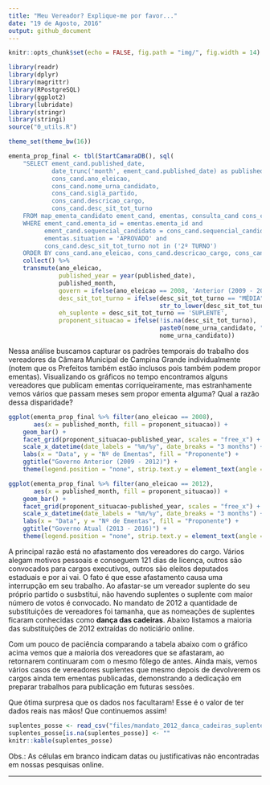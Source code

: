 ```yaml
---
title: "Meu Vereador? Explique-me por favor..."
date: "19 de Agosto, 2016"
output: github_document
---
```


```r
knitr::opts_chunk$set(echo = FALSE, fig.path = "img/", fig.width = 14)

library(readr)
library(dplyr)
library(magrittr)
library(RPostgreSQL)
library(ggplot2)
library(lubridate)
library(stringr)
library(stringi)
source("0_utils.R")

theme_set(theme_bw(16))

ementa_prop_final <- tbl(StartCamaraDB(), sql(
    "SELECT ement_cand.published_date,
            date_trunc('month', ement_cand.published_date) as published_month,
            cons_cand.ano_eleicao,
            cons_cand.nome_urna_candidato,
            cons_cand.sigla_partido,
            cons_cand.descricao_cargo,
            cons_cand.desc_sit_tot_turno
    FROM map_ementa_candidato ement_cand, ementas, consulta_cand cons_cand
    WHERE ement_cand.ementa_id = ementas.ementa_id and 
          ement_cand.sequencial_candidato = cons_cand.sequencial_candidato and
          ementas.situation = 'APROVADO' and
          cons_cand.desc_sit_tot_turno not in ('2º TURNO')
    ORDER BY cons_cand.ano_eleicao, cons_cand.descricao_cargo, cons_cand.nome_urna_candidato")) %>% 
    collect() %>% 
    transmute(ano_eleicao, 
              published_year = year(published_date),
              published_month,
              govern = ifelse(ano_eleicao == 2008, 'Anterior (2009 - 2012)', 'Atual (2013 - 2016)'),
              desc_sit_tot_turno = ifelse(desc_sit_tot_turno == "MÉDIA", "eleito por média",
                                          str_to_lower(desc_sit_tot_turno)),
              eh_suplente = desc_sit_tot_turno == 'SUPLENTE',
              proponent_situacao = ifelse(!is.na(desc_sit_tot_turno), 
                                          paste0(nome_urna_candidato, "\n", sigla_partido, " - ",  desc_sit_tot_turno),
                                          nome_urna_candidato))

```

Nessa análise buscamos capturar os padrões temporais do trabalho dos vereadores da Câmara Municipal de Campina Grande individualmente (notem que os Prefeitos também estão inclusos pois também podem propor ementas). Visualizando os gráficos no tempo encontramos alguns vereadores que publicam ementas corriqueiramente, mas estranhamente vemos vários que passam meses sem propor ementa alguma? Qual a razão dessa disparidade? 

```r
ggplot(ementa_prop_final %>% filter(ano_eleicao == 2008), 
       aes(x = published_month, fill = proponent_situacao)) +
    geom_bar() +
    facet_grid(proponent_situacao~published_year, scales = "free_x") +
    scale_x_datetime(date_labels = "%m/%y", date_breaks = "3 months") +
    labs(x = "Data", y = "Nº de Ementas", fill = "Proponente") + 
    ggtitle("Governo Anterior (2009 - 2012)") +
    theme(legend.position = "none", strip.text.y = element_text(angle = 0))

ggplot(ementa_prop_final %>% filter(ano_eleicao == 2012), 
       aes(x = published_month, fill = proponent_situacao)) +
    geom_bar() +
    facet_grid(proponent_situacao~published_year, scales = "free_x") +
    scale_x_datetime(date_labels = "%m/%y", date_breaks = "3 months") +
    labs(x = "Data", y = "Nº de Ementas", fill = "Proponente") + 
    ggtitle("Governo Atual (2013 - 2016)") +
    theme(legend.position = "none", strip.text.y = element_text(angle = 0))
```

A principal razão está no afastamento dos vereadores do cargo. Vários alegam motivos pessoais e conseguem 121 dias de licença, outros são convocados para cargos executivos, outros são eleitos deputados estaduais e por ai vai. O fato é que esse afastamento causa uma interrupção em seu trabalho. Ao afastar-se um vereador suplente do seu próprio partido o susbstitui, não havendo suplentes o suplente com maior número de votos é convocado. No mandato de 2012 a quantidade de substituições de vereadores foi tamanha, que as nomeações de suplentes ficaram conhecidas como **dança das cadeiras**. Abaixo listamos a maioria das substituições de 2012 extraídas do noticiário online. 

Com um pouco de paciência comparando a tabela abaixo com o gráfico acima vemos que a maioria dos vereadores que se afastaram, ao retornarem continuaram com o mesmo fôlego de antes. Ainda mais, vemos vários casos de vereadores suplentes que mesmo depois de devolverem os cargos ainda tem ementas publicadas, demonstrando a dedicação em preparar trabalhos para publicação em futuras sessões. 

Que ótima surpresa que os dados nos facultaram! Esse é o valor de ter dados reais nas mãos! Que continuemos assim! 

```r
suplentes_posse <- read_csv("files/mandato_2012_danca_cadeiras_suplentes.csv")
suplentes_posse[is.na(suplentes_posse)] <- ""
knitr::kable(suplentes_posse)
```

Obs.: As células em branco indicam datas ou justificativas não encontradas em nossas pesquisas online.

---
